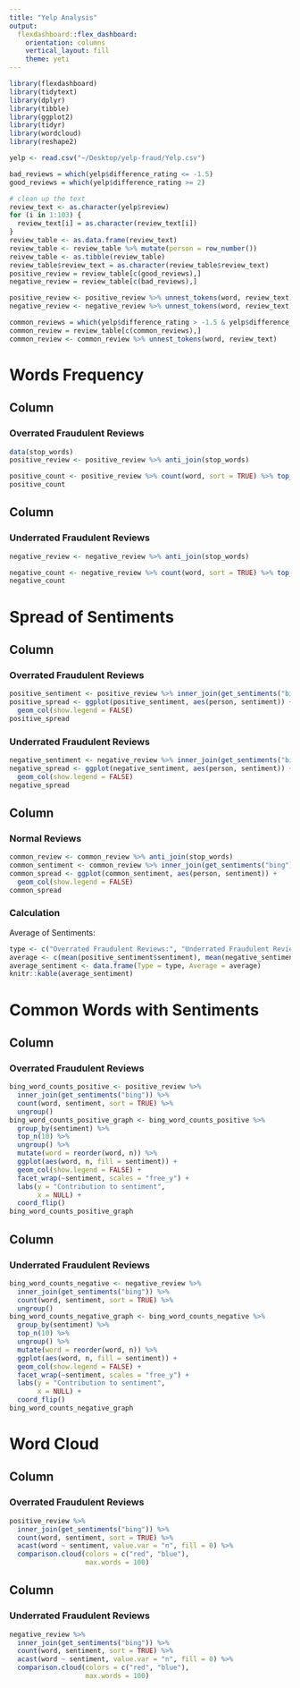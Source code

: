 ```yaml
---
title: "Yelp Analysis"
output: 
  flexdashboard::flex_dashboard:
    orientation: columns
    vertical_layout: fill
    theme: yeti
---
```


```r
library(flexdashboard)
library(tidytext)
library(dplyr)
library(tibble)
library(ggplot2)
library(tidyr)
library(wordcloud)
library(reshape2)
```

```r
yelp <- read.csv("~/Desktop/yelp-fraud/Yelp.csv")

bad_reviews = which(yelp$difference_rating <= -1.5)
good_reviews = which(yelp$difference_rating >= 2)

# clean up the text
review_text <- as.character(yelp$review)
for (i in 1:103) {
  review_text[i] = as.character(review_text[i])
}
review_table <- as.data.frame(review_text)
review_table <- review_table %>% mutate(person = row_number())
reivew_table <- as.tibble(review_table)
review_table$review_text = as.character(review_table$review_text)
positive_review = review_table[c(good_reviews),]
negative_review = review_table[c(bad_reviews),]

positive_review <- positive_review %>% unnest_tokens(word, review_text)
negative_review <- negative_review %>% unnest_tokens(word, review_text)

common_reviews = which(yelp$difference_rating > -1.5 & yelp$difference_rating < 2)
common_review = review_table[c(common_reviews),]
common_review <- common_review %>% unnest_tokens(word, review_text)
```

Words Frequency {data-orientation=columns}
=======================================================================

Column {data-width=500}
-----------------------------------------------------------------------

### Overrated Fraudulent Reviews

```r
data(stop_words)
positive_review <- positive_review %>% anti_join(stop_words)

positive_count <- positive_review %>% count(word, sort = TRUE) %>% top_n(15) %>% mutate(word = reorder(word, n)) %>% ggplot(aes(word, n)) + geom_col() + xlab(NULL) + coord_flip()
positive_count
```

Column {data-width=500}
-----------------------------------------------------------------------

### Underrated Fraudulent Reviews

```r
negative_review <- negative_review %>% anti_join(stop_words)

negative_count <- negative_review %>% count(word, sort = TRUE) %>% top_n(15) %>% mutate(word = reorder(word, n)) %>% ggplot(aes(word, n)) + geom_col() + xlab(NULL) + coord_flip()
negative_count
```

Spread of Sentiments {data-orientation=columns}
=======================================================================

Column {data-width=500}
-----------------------------------------------------------------------

### Overrated Fraudulent Reviews

```r
positive_sentiment <- positive_review %>% inner_join(get_sentiments("bing")) %>% count(person, sentiment) %>% spread(sentiment, n, fill = 0) %>% mutate(sentiment = positive - negative)
positive_spread <- ggplot(positive_sentiment, aes(person, sentiment)) +
  geom_col(show.legend = FALSE)
positive_spread
```

### Underrated Fraudulent Reviews

```r
negative_sentiment <- negative_review %>% inner_join(get_sentiments("bing")) %>% count(person, sentiment) %>% spread(sentiment, n, fill = 0) %>% mutate(sentiment = positive - negative)
negative_spread <- ggplot(negative_sentiment, aes(person, sentiment)) +
  geom_col(show.legend = FALSE)
negative_spread
```

Column {data-width=500}
-----------------------------------------------------------------------

### Normal Reviews

```r
common_review <- common_review %>% anti_join(stop_words)
common_sentiment <- common_review %>% inner_join(get_sentiments("bing")) %>% count(person, sentiment) %>% spread(sentiment, n, fill = 0) %>% mutate(sentiment = positive - negative)
common_spread <- ggplot(common_sentiment, aes(person, sentiment)) +
  geom_col(show.legend = FALSE)
common_spread
```

### Calculation

Average of Sentiments: 
```r
type <- c("Overrated Fraudulent Reviews:", "Underrated Fraudulent Reviews:", "Common Reviews:")
average <- c(mean(positive_sentiment$sentiment), mean(negative_sentiment$sentiment), mean(common_sentiment$sentiment))
average_sentiment <- data.frame(Type = type, Average = average)
knitr::kable(average_sentiment)
```

Common Words with Sentiments {data-orientation=columns}
=======================================================================

Column {data-width=500}
-----------------------------------------------------------------------

### Overrated Fraudulent Reviews

```r
bing_word_counts_positive <- positive_review %>%
  inner_join(get_sentiments("bing")) %>%
  count(word, sentiment, sort = TRUE) %>%
  ungroup()
bing_word_counts_positive_graph <- bing_word_counts_positive %>%
  group_by(sentiment) %>%
  top_n(10) %>%
  ungroup() %>%
  mutate(word = reorder(word, n)) %>%
  ggplot(aes(word, n, fill = sentiment)) +
  geom_col(show.legend = FALSE) +
  facet_wrap(~sentiment, scales = "free_y") +
  labs(y = "Contribution to sentiment",
       x = NULL) +
  coord_flip()
bing_word_counts_positive_graph
```

Column {data-width=500}
-----------------------------------------------------------------------

### Underrated Fraudulent Reviews

```r
bing_word_counts_negative <- negative_review %>%
  inner_join(get_sentiments("bing")) %>%
  count(word, sentiment, sort = TRUE) %>%
  ungroup()
bing_word_counts_negative_graph <- bing_word_counts_negative %>%
  group_by(sentiment) %>%
  top_n(10) %>%
  ungroup() %>%
  mutate(word = reorder(word, n)) %>%
  ggplot(aes(word, n, fill = sentiment)) +
  geom_col(show.legend = FALSE) +
  facet_wrap(~sentiment, scales = "free_y") +
  labs(y = "Contribution to sentiment",
       x = NULL) +
  coord_flip()
bing_word_counts_negative_graph
```

Word Cloud {data-orientation=columns}
=======================================================================

Column {data-width=500}
-----------------------------------------------------------------------

### Overrated Fraudulent Reviews

```r
positive_review %>%
  inner_join(get_sentiments("bing")) %>%
  count(word, sentiment, sort = TRUE) %>%
  acast(word ~ sentiment, value.var = "n", fill = 0) %>%
  comparison.cloud(colors = c("red", "blue"),
                   max.words = 100)
```

Column {data-width=500}
-----------------------------------------------------------------------

### Underrated Fraudulent Reviews

```r
negative_review %>%
  inner_join(get_sentiments("bing")) %>%
  count(word, sentiment, sort = TRUE) %>%
  acast(word ~ sentiment, value.var = "n", fill = 0) %>%
  comparison.cloud(colors = c("red", "blue"),
                   max.words = 100)
```

